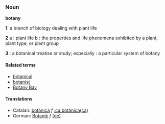 ===Noun===
'''botany'''

'''1''': a branch of biology dealing with plant life

'''2''' a : plant life b : the properties and life phenomena exhibited by a plant, plant type, or plant group

'''3''' : a botanical treatise or study; especially : a particular system of botany 
====Related terms====
*[[botanical]]
*[[botanist]]
*[[Botany Bay]]

==== Translations ====
*Catalan: [[botànica]] ''f''  [[:ca:botànica(ca)]] 
*German: [[Botanik]] ''f'' [[:de:Botanik|(de)]]